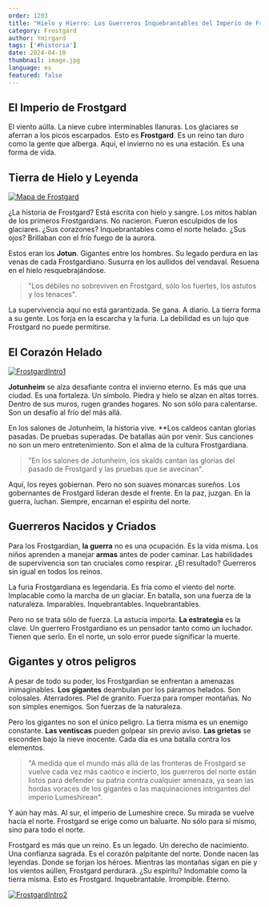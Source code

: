 ```yaml
---
order: 1203
title: "Hielo y Hierro: Los Guerreros Inquebrantables del Imperio de Frostgard"
category: Frostgard
author: Ymirgard
tags: ['#historia']
date: 2024-04-10
thumbnail: image.jpg
language: es
featured: false
---
```


## El Imperio de Frostgard

El viento aúlla. La nieve cubre interminables llanuras. Los glaciares se aferran a los picos escarpados. Esto es **Frostgard**. Es un reino tan duro como la gente que alberga. Aquí, el invierno no es una estación. Es una forma de vida.

## Tierra de Hielo y Leyenda

[![Mapa de Frostgard](https://i.imgur.com/ETqXJ23.png)](https://i.imgur.com/ETqXJ23.png)

¿La historia de Frostgard? Está escrita con hielo y sangre. Los mitos hablan de los primeros Frostgardians. No nacieron. Fueron esculpidos de los glaciares. ¿Sus corazones? Inquebrantables como el norte helado. ¿Sus ojos? Brillaban con el frío fuego de la aurora.

Estos eran los **Jotun**. Gigantes entre los hombres. Su legado perdura en las venas de cada Frostgardiano. Susurra en los aullidos del vendaval. Resuena en el hielo resquebrajándose.

> "Los débiles no sobreviven en Frostgard, sólo los fuertes, los astutos y los tenaces".

La supervivencia aquí no está garantizada. Se gana. A diario. La tierra forma a su gente. Los forja en la escarcha y la furia. La debilidad es un lujo que Frostgard no puede permitirse.

## El Corazón Helado

[![FrostgardIntro1](https://i.imgur.com/PyP3uLw.png)](https://i.imgur.com/PyP3uLw.png)

**Jotunheim** se alza desafiante contra el invierno eterno. Es más que una ciudad. Es una fortaleza. Un símbolo. Piedra y hielo se alzan en altas torres. Dentro de sus muros, rugen grandes hogares. No son sólo para calentarse. Son un desafío al frío del más allá.

En los salones de Jotunheim, la historia vive. **Los caldeos cantan glorias pasadas. De pruebas superadas. De batallas aún por venir. Sus canciones no son un mero entretenimiento. Son el alma de la cultura Frostgardiana.

> "En los salones de Jotunheim, los skalds cantan las glorias del pasado de Frostgard y las pruebas que se avecinan".

Aquí, los reyes gobiernan. Pero no son suaves monarcas sureños. Los gobernantes de Frostgard lideran desde el frente. En la paz, juzgan. En la guerra, luchan. Siempre, encarnan el espíritu del norte.

## Guerreros Nacidos y Criados

Para los Frostgardian, **la guerra** no es una ocupación. Es la vida misma. Los niños aprenden a manejar **armas** antes de poder caminar. Las habilidades de supervivencia son tan cruciales como respirar. ¿El resultado? Guerreros sin igual en todos los reinos.

La furia Frostgardiana es legendaria. Es fría como el viento del norte. Implacable como la marcha de un glaciar. En batalla, son una fuerza de la naturaleza. Imparables. Inquebrantables. Inquebrantables.

Pero no se trata sólo de fuerza. La astucia importa. **La estrategia** es la clave. Un guerrero Frostgardiano es un pensador tanto como un luchador. Tienen que serlo. En el norte, un solo error puede significar la muerte.

## Gigantes y otros peligros

A pesar de todo su poder, los Frostgardian se enfrentan a amenazas inimaginables. **Los gigantes** deambulan por los páramos helados. Son colosales. Aterradores. Piel de granito. Fuerza para romper montañas. No son simples enemigos. Son fuerzas de la naturaleza.

Pero los gigantes no son el único peligro. La tierra misma es un enemigo constante. **Las ventiscas** pueden golpear sin previo aviso. **Las grietas** se esconden bajo la nieve inocente. Cada día es una batalla contra los elementos.

> "A medida que el mundo más allá de las fronteras de Frostgard se vuelve cada vez más caótico e incierto, los guerreros del norte están listos para defender su patria contra cualquier amenaza, ya sean las hordas voraces de los gigantes o las maquinaciones intrigantes del imperio Lumeshirean".

Y aún hay más. Al sur, el imperio de Lumeshire crece. Su mirada se vuelve hacia el norte. Frostgard se erige como un baluarte. No sólo para sí mismo, sino para todo el norte.

Frostgard es más que un reino. Es un legado. Un derecho de nacimiento. Una confianza sagrada. Es el corazón palpitante del norte. Donde nacen las leyendas. Donde se forjan los héroes. Mientras las montañas sigan en pie y los vientos aúllen, Frostgard perdurará. ¿Su espíritu? Indomable como la tierra misma. Esto es Frostgard. Inquebrantable. Irrompible. Eterno.

[![FrostgardIntro2](https://i.imgur.com/yUPCnr5.png)](https://i.imgur.com/yUPCnr5.png)
